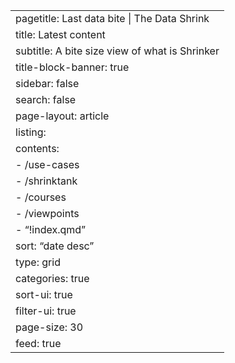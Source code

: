 ---
pagetitle: Last data bite | The Data Shrink
title: Latest content
subtitle: A bite size view of what is Shrinker  
title-block-banner: true
sidebar: false
search: false
page-layout: article  
listing:
  contents: 
  - /use-cases
  - /shrinktank
  - /courses
  - /viewpoints
  - "!index.qmd"
  sort: "date desc"
  type: grid
  categories: true
  sort-ui: true
  filter-ui: true
  page-size: 30
  feed: true
---